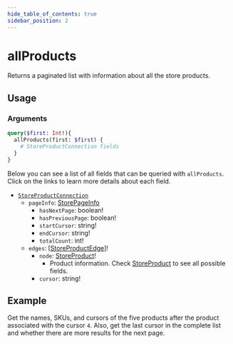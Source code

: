 ```yaml
---
hide_table_of_contents: true
sidebar_position: 2
---
```



# allProducts

Returns a paginated list with information about all the store products.

## Usage

<div className="grid grid-cols-2 gap-20 pt-5">

<div>

<h3 className="mb-4">Arguments</h3>

<PropsComponent
      name="first"
      type="Int"
      description="	Number of items that should return from the complete result list."
      required="true"
    />

<PropsComponent
      name="after"
      type="String"
      description="Product pagination argument, indicating the cursor corresponding to the item after which the results should be fetched."
    />

</div>
<div>


<Tabs>
  <TabItem value="query" label="Query" default>

```graphql
query($first: Int!){
  allProducts(first: $first) {
    # StoreProductConnection fields
  }
}
```

</TabItem>

<TabItem value="response" label="Response">

Below you can see a list of all fields that can be queried with `allProducts`. Click on the links to learn more details about each field.

<ul>
  <li><a href="/reference/api/objects#storeproductconnection"><code>StoreProductConnection</code></a>
    <ul>
    <li><code>pageInfo</code>: <a href="/reference/api/objects/#storepageinfo">StorePageInfo</a>
      <ul>
      <li><code>hasNextPage</code>: boolean!</li>
      <li><code>hasPreviousPage</code>: boolean!</li>
      <li><code>startCursor</code>: string!</li>
      <li><code>endCursor</code>: string!</li>
      <li><code>totalCount</code>: int!</li>
      </ul>
    </li>
    <li><code>edges</code>: [<a href="/reference/api/objects/#storeproductedge">StoreProductEdge</a>]!
      <ul>
      <li><code>node</code>: <a href="/reference/api/objects/#storeproduct">StoreProduct</a>!
        <ul>
        <li>Product information. Check <a href="/reference/api/objects/#storeproduct">StoreProduct</a> to see all possible fields.</li>
        </ul>
      </li>
      <li><code>cursor</code>: string!</li>
      </ul>
    </li>
    </ul>
  </li>
</ul>

</TabItem>
</Tabs>
</div>
</div>

## Example

Get the names, SKUs, and cursors of the five products after the product associated with the cursor `4`. Also, get the last cursor in the complete list and whether there are more results for the next page.

<GraphQLExplorer query='query {
  allProducts (first:5, after:"4") {
    pageInfo {
      hasNextPage,
      endCursor
    },
    edges {
      node {
        name,
        sku
      },
      cursor
    }
  }
}'/>
